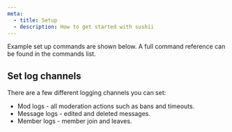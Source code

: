 ```yaml
---
meta:
  - title: Setup
  - description: How to get started with sushii
---
```


Example set up commands are shown below. A full command reference can be found in the commands list.

## Set log channels

There are a few different logging channels you can set:

- Mod logs - all moderation actions such as bans and timeouts.
- Message logs - edited and deleted messages.
- Member logs - member join and leaves.
